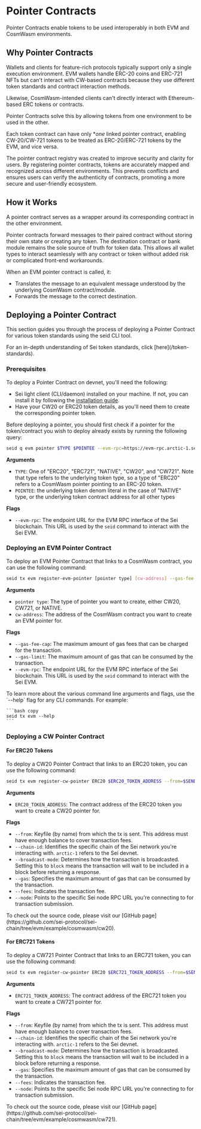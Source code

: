 

# Pointer Contracts

Pointer Contracts enable tokens to be used interoperably in both EVM and CosmWasm environments.

## Why Pointer Contracts

<ImageWithCaption img={PointerContractsWithout} alt="Without Pointer Contracts" caption="A world without pointer contracts"/>
Wallets and clients for feature-rich protocols typically support only a single execution environment.
EVM wallets handle ERC-20 coins and ERC-721 NFTs but can't interact with CW-based contracts because they use different token standards and contract interaction methods.

Likewise, CosmWasm-intended clients can't directly interact with Ethereum-based ERC tokens or contracts.

Pointer Contracts solve this by allowing tokens from one environment to be used in the other.
<ImageWithCaption img={PointerContractsSimplified} alt="With Pointer Contracts" caption="With pointer contracts, all tokens can be accessed by wallets of either environment"/>

Each token contract can have only **one* linked pointer contract, enabling CW-20/CW-721 tokens to be treated as ERC-20/ERC-721 tokens by the EVM, and vice versa.

The pointer contract registry was created to improve security and clarity for users. By registering pointer contracts, tokens are accurately mapped and recognized across different environments. This prevents conflicts and ensures users can verify the authenticity of contracts, promoting a more secure and user-friendly ecosystem.

## How it Works
A pointer contract serves as a wrapper around its corresponding contract in the other environment.
<ImageWithCaption img={HowItWorks} alt="How it works" caption="EVM Pointer contracts for CW-20 tokens and Native tokens"/>

Pointer contracts forward messages to their paired contract without storing their own state or creating any token. The destination contract or bank module remains the sole source of truth for token data. This allows all wallet types to interact seamlessly with any contract or token without added risk or complicated front-end workarounds.

When an EVM pointer contract is called, it:
- Translates the message to an equivalent message understood by the underlying CosmWasm contract/module.
- Forwards the message to the correct destination.

## Deploying a Pointer Contract

This section guides you through the process of deploying a Pointer Contract for various token standards using the seid CLI tool.

<Callout type="info">
  For an in-depth understanding of Sei token standards, click
  [here](/token-standards).
</Callout>

### Prerequisites

To deploy a Pointer Contract on devnet, you'll need the following:

- Sei light client (CLI/daemon) installed on your machine. If not, you can install it by following the [installation guide](/quickstart/installing-seid.mdx).
- Have your CW20 or ERC20 token details, as you'll need them to create the corresponding pointer token.

Before deploying a pointer, you should first check if a pointer for the token/contract you wish to deploy already exists by running the following query:

```bash
seid q evm pointer $TYPE $POINTEE --evm-rpc=https://evm-rpc.arctic-1.seinetwork.io/
```

**Arguments**

- `TYPE`: One of "ERC20", "ERC721", "NATIVE", "CW20", and "CW721". Note that type refers to the underlying token type, so a type of "ERC20" refers to a CosmWasm pointer pointing to an ERC-20 token.
- `POINTEE`: the underlying token denom literal in the case of "NATIVE" type, or the underlying token contract address for all other types

**Flags**

- `--evm-rpc`: The endpoint URL for the EVM RPC interface of the Sei blockchain. This URL is used by the `seid` command to interact with the Sei EVM.

### Deploying an EVM Pointer Contract

To deploy an EVM Pointer Contract that links to a CosmWasm contract, you can use the following command:

```bash
seid tx evm register-evm-pointer [pointer type] [cw-address] --gas-fee-cap=<cap> --gas-limit=<limit> --evm-rpc=<url>
```

**Arguments**

- `pointer type`: The type of pointer you want to create, either CW20, CW721, or NATIVE.
- `cw-address`: The address of the CosmWasm contract you want to create an EVM pointer for.

**Flags**

- `--gas-fee-cap`: The maximum amount of gas fees that can be charged for the transaction.
- `--gas-limit`: The maximum amount of gas that can be consumed by the transaction.
- `--evm-rpc`: The endpoint URL for the EVM RPC interface of the Sei blockchain. This URL is used by the `seid` command to interact with the Sei EVM.

<Callout type="info">
  To learn more about the various command line arguments and flags, use the
  `--help` flag for any CLI commands. For example:

    ```bash copy
    seid tx evm --help
    ```
</Callout>

### Deploying a CW Pointer Contract

#### For ERC20 Tokens

To deploy a CW20 Pointer Contract that links to an ERC20 token, you can use the following command:

```bash
seid tx evm register-cw-pointer ERC20 $ERC20_TOKEN_ADDRESS --from=$SENDER --chain-id=arctic-1 --broadcast-mode=block --gas=250000 --fees=25000usei --node=https://rpc-arctic-1.sei-apis.com/
```

**Arguments**

- `ERC20_TOKEN_ADDRESS`: The contract address of the ERC20 token you want to create a CW20 pointer for.

**Flags**

- `--from`: Keyfile (by name) from which the tx is sent. This address must have enough balance to cover transaction fees.
- `--chain-id`: Identifies the specific chain of the Sei network you're interacting with. `arctic-1` refers to the Sei devnet.
- `--broadcast-mode`: Determines how the transaction is broadcasted. Setting this to `block` means the transaction will wait to be included in a block before returning a response.
- `--gas`: Specifies the maximum amount of gas that can be consumed by the transaction.
- `--fees`: Indicates the transaction fee.
- `--node`: Points to the specific Sei node RPC URL you're connecting to for transaction submission.

<Callout type="info">
  To check out the source code,
  please visit our [GitHub
  page](https://github.com/sei-protocol/sei-chain/tree/evm/example/cosmwasm/cw20).
</Callout>

#### For ERC721 Tokens

To deploy a CW721 Pointer Contract that links to an ERC721 token, you can use the following command:

```bash
seid tx evm register-cw-pointer ERC20 $ERC721_TOKEN_ADDRESS --from=$SENDER --chain-id=arctic-1 --broadcast-mode=block --gas=250000 --fees=25000usei --node=https://rpc-arctic-1.sei-apis.com/
```

**Arguments**

- `ERC721_TOKEN_ADDRESS`: The contract address of the ERC721 token you want to create a CW721 pointer for.

**Flags**

- `--from`: Keyfile (by name) from which the tx is sent. This address must have enough balance to cover transaction fees.
- `--chain-id`: Identifies the specific chain of the Sei network you're interacting with. `arctic-1` refers to the Sei devnet.
- `--broadcast-mode`: Determines how the transaction is broadcasted. Setting this to `block` means the transaction will wait to be included in a block before returning a response.
- `--gas`: Specifies the maximum amount of gas that can be consumed by the transaction.
- `--fees`: Indicates the transaction fee.
- `--node`: Points to the specific Sei node RPC URL you're connecting to for transaction submission.

<Callout type="info">
  To check out the source code,
  please visit our [GitHub
  page](https://github.com/sei-protocol/sei-chain/tree/evm/example/cosmwasm/cw721).
</Callout>

